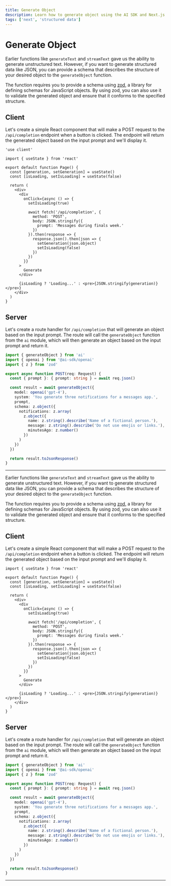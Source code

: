 ```yaml
---
title: Generate Object
description: Learn how to generate object using the AI SDK and Next.js
tags: ['next', 'structured data']
---
```


# Generate Object

Earlier functions like `generateText` and `streamText` gave us the ability to generate unstructured text. However, if you want to generate structured data like JSON, you can provide a schema that describes the structure of your desired object to the `generateObject` function.

The function requires you to provide a schema using [zod](https://zod.dev), a library for defining schemas for JavaScript objects. By using zod, you can also use it to validate the generated object and ensure that it conforms to the specified structure.

<Browser>
  <ObjectGeneration
    object={{
      notifications: [
        {
          name: 'Jamie Roberts',
          message: "Hey! How's the study grind going? Need a coffee boost?",
          minutesAgo: 15
        },
        {
          name: 'Prof. Morgan',
          message:
            'Reminder: Your term paper is due promptly at 8 AM tomorrow. Please ensure it meets the submission guidelines outlined.',
          minutesAgo: 46
        },
        {
          name: 'Alex Chen',
          message:
            "Dude, urgent! Borrow your notes for tomorrow's exam? I swear mine got eaten by my dog!",
          minutesAgo: 30
        }
      ]
    }}
  />
</Browser>

## Client

Let's create a simple React component that will make a POST request to the `/api/completion` endpoint when a button is clicked. The endpoint will return the generated object based on the input prompt and we'll display it.

```tsx filename='app/page.tsx'
'use client'

import { useState } from 'react'

export default function Page() {
  const [generation, setGeneration] = useState()
  const [isLoading, setIsLoading] = useState(false)

  return (
    <div>
      <div
        onClick={async () => {
          setIsLoading(true)

          await fetch('/api/completion', {
            method: 'POST',
            body: JSON.stringify({
              prompt: 'Messages during finals week.'
            })
          }).then(response => {
            response.json().then(json => {
              setGeneration(json.object)
              setIsLoading(false)
            })
          })
        }}
      >
        Generate
      </div>

      {isLoading ? 'Loading...' : <pre>{JSON.stringify(generation)}</pre>}
    </div>
  )
}
```

## Server

Let's create a route handler for `/api/completion` that will generate an object based on the input prompt. The route will call the `generateObject` function from the `ai` module, which will then generate an object based on the input prompt and return it.

```typescript filename='app/api/completion/route.ts'
import { generateObject } from 'ai'
import { openai } from '@ai-sdk/openai'
import { z } from 'zod'

export async function POST(req: Request) {
  const { prompt }: { prompt: string } = await req.json()

  const result = await generateObject({
    model: openai('gpt-4'),
    system: 'You generate three notifications for a messages app.',
    prompt,
    schema: z.object({
      notifications: z.array(
        z.object({
          name: z.string().describe('Name of a fictional person.'),
          message: z.string().describe('Do not use emojis or links.'),
          minutesAgo: z.number()
        })
      )
    })
  })

  return result.toJsonResponse()
}
```

---

<GithubLink link="https://github.com/vercel/ai/blob/main/examples/next-openai-pages/pages/basics/generate-object/index.tsx" />

Earlier functions like `generateText` and `streamText` gave us the ability to generate unstructured text. However, if you want to generate structured data like JSON, you can provide a schema that describes the structure of your desired object to the `generateObject` function.

The function requires you to provide a schema using [zod](https://zod.dev), a library for defining schemas for JavaScript objects. By using zod, you can also use it to validate the generated object and ensure that it conforms to the specified structure.

<Browser>
  <ObjectGeneration
    object={{
      notifications: [
        {
          name: 'Jamie Roberts',
          message: "Hey! How's the study grind going? Need a coffee boost?",
          minutesAgo: 15
        },
        {
          name: 'Prof. Morgan',
          message:
            'Reminder: Your term paper is due promptly at 8 AM tomorrow. Please ensure it meets the submission guidelines outlined.',
          minutesAgo: 46
        },
        {
          name: 'Alex Chen',
          message:
            "Dude, urgent! Borrow your notes for tomorrow's exam? I swear mine got eaten by my dog!",
          minutesAgo: 30
        }
      ]
    }}
  />
</Browser>

## Client

Let's create a simple React component that will make a POST request to the `/api/completion` endpoint when a button is clicked. The endpoint will return the generated object based on the input prompt and we'll display it.

```tsx filename='pages/index.tsx'
import { useState } from 'react'

export default function Page() {
  const [generation, setGeneration] = useState()
  const [isLoading, setIsLoading] = useState(false)

  return (
    <div>
      <div
        onClick={async () => {
          setIsLoading(true)

          await fetch('/api/completion', {
            method: 'POST',
            body: JSON.stringify({
              prompt: 'Messages during finals week.'
            })
          }).then(response => {
            response.json().then(json => {
              setGeneration(json.object)
              setIsLoading(false)
            })
          })
        }}
      >
        Generate
      </div>

      {isLoading ? 'Loading...' : <pre>{JSON.stringify(generation)}</pre>}
    </div>
  )
}
```

## Server

Let's create a route handler for `/api/completion` that will generate an object based on the input prompt. The route will call the `generateObject` function from the `ai` module, which will then generate an object based on the input prompt and return it.

```typescript filename='app/api/completion/route.ts'
import { generateObject } from 'ai'
import { openai } from '@ai-sdk/openai'
import { z } from 'zod'

export async function POST(req: Request) {
  const { prompt }: { prompt: string } = await req.json()

  const result = await generateObject({
    model: openai('gpt-4'),
    system: 'You generate three notifications for a messages app.',
    prompt,
    schema: z.object({
      notifications: z.array(
        z.object({
          name: z.string().describe('Name of a fictional person.'),
          message: z.string().describe('Do not use emojis or links.'),
          minutesAgo: z.number()
        })
      )
    })
  })

  return result.toJsonResponse()
}
```

---

<GithubLink link="https://github.com/vercel/ai/blob/main/examples/next-openai-pages/pages/basics/generate-object/index.tsx" />
